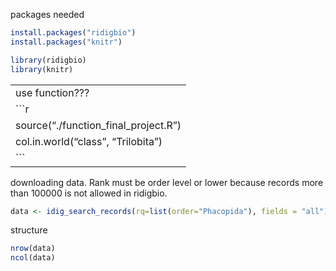 packages needed
```r
install.packages("ridigbio")
install.packages("knitr")
```
```r
library(ridigbio)
library(knitr)
```

-------------------------------------------------------------------------------
use function???
```r
source("./function_final_project.R")
col.in.world("class", "Trilobita")
```
------------------------------------------------------------------------

downloading data. Rank must be order level or lower because records more than 100000 is not allowed in ridigbio.
```r
data <- idig_search_records(rq=list(order="Phacopida"), fields = "all")
```

structure
```r
nrow(data)
ncol(data)
```

